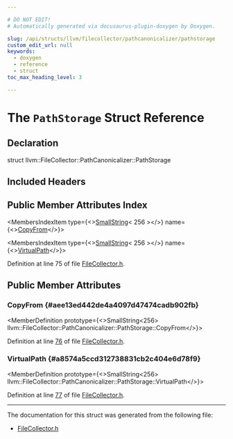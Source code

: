 ```yaml
---

# DO NOT EDIT!
# Automatically generated via docusaurus-plugin-doxygen by Doxygen.

slug: /api/structs/llvm/filecollector/pathcanonicalizer/pathstorage
custom_edit_url: null
keywords:
  - doxygen
  - reference
  - struct
toc_max_heading_level: 3

---
```





# The `PathStorage` Struct Reference

<DoxygenPage pluginConfig={pluginConfig}>



## Declaration

<CodeBlock>struct llvm::FileCollector::PathCanonicalizer::PathStorage</CodeBlock>

## Included Headers

<IncludesList>
<IncludesListItem
  filePath="llvm/Support/FileCollector.h"
  permalink="/docs/api/files/include/include/llvm/include/llvm/support/filecollector-h"
  isLocal="true" />
</IncludesList>

## Public Member Attributes Index

<MembersIndex>

<MembersIndexItem
  type={<><a href="/docs/api/classes/llvm/smallstring">SmallString</a>&lt; 256 &gt;</>}
  name={<><a href="#aee13ed442de4a4097d47474cadb902fb">CopyFrom</a></>}>
</MembersIndexItem>

<MembersIndexItem
  type={<><a href="/docs/api/classes/llvm/smallstring">SmallString</a>&lt; 256 &gt;</>}
  name={<><a href="#a8574a5ccd312738831cb2c404e6d78f9">VirtualPath</a></>}>
</MembersIndexItem>

</MembersIndex>


Definition at line 75 of file <a href="/docs/api/files/include/include/llvm/include/llvm/support/filecollector-h">FileCollector.h</a>.

<SectionDefinition>

## Public Member Attributes

### CopyFrom {#aee13ed442de4a4097d47474cadb902fb}

<MemberDefinition
  prototype={<>SmallString&lt;256&gt; llvm::FileCollector::PathCanonicalizer::PathStorage::CopyFrom</>}>

Definition at line <a href="/docs/api/files/include/include/llvm/include/llvm/support/filecollector-h/#l00076">76</a> of file <a href="/docs/api/files/include/include/llvm/include/llvm/support/filecollector-h">FileCollector.h</a>.
</MemberDefinition>

### VirtualPath {#a8574a5ccd312738831cb2c404e6d78f9}

<MemberDefinition
  prototype={<>SmallString&lt;256&gt; llvm::FileCollector::PathCanonicalizer::PathStorage::VirtualPath</>}>

Definition at line <a href="/docs/api/files/include/include/llvm/include/llvm/support/filecollector-h/#l00077">77</a> of file <a href="/docs/api/files/include/include/llvm/include/llvm/support/filecollector-h">FileCollector.h</a>.
</MemberDefinition>

</SectionDefinition>

<hr/>

The documentation for this struct was generated from the following file:

<ul>
<li><a href="/docs/api/files/include/include/llvm/include/llvm/support/filecollector-h">FileCollector.h</a></li>
</ul>

</DoxygenPage>
